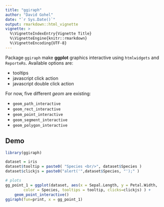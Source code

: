 ```yaml
---
title: "ggiraph"
author: "David Gohel"
date: "`r Sys.Date()`"
output: rmarkdown::html_vignette
vignette: >
  %\VignetteIndexEntry{Vignette Title}
  %\VignetteEngine{knitr::rmarkdown}
  %\VignetteEncoding{UTF-8}
---
```


Package `ggiraph` make **ggplot** graphics interactive using `htmlwidgets` 
and `ReporteRs`. Available options are:

- tooltips
- javascript click action
- javascript double click action

For now, five different *geom* are existing:

- `geom_path_interactive`
- `geom_rect_interactive`
- `geom_point_interactive`
- `geom_segment_interactive`
- `geom_polygon_interactive`


## Demo

```r
library(ggiraph)
```



```r
dataset = iris
dataset$tooltip = paste0( "Species <br/>", dataset$Species )
dataset$clickjs = paste0("alert('",dataset$Species, "');" )

# plots
gg_point_1 = ggplot(dataset, aes(x = Sepal.Length, y = Petal.Width, 
		color = Species, tooltips = tooltip, clicks=clickjs) ) + 
	geom_point_interactive()
ggiraph(fun=print, x = gg_point_1)
```


